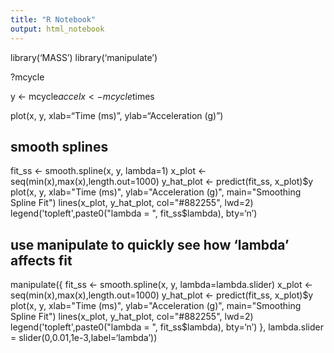 ```yaml
---
title: "R Notebook"
output: html_notebook
---
```


library('MASS')
library('manipulate')

?mcycle

y <- mcycle$accel
x <- mcycle$times

plot(x, y, 
     xlab="Time (ms)",
     ylab="Acceleration (g)")


## smooth splines
fit_ss <- smooth.spline(x, y, lambda=1)
x_plot <- seq(min(x),max(x),length.out=1000)
y_hat_plot <- predict(fit_ss, x_plot)$y
plot(x, y, 
     xlab="Time (ms)", 
     ylab="Acceleration (g)",
     main="Smoothing Spline Fit")
lines(x_plot, y_hat_plot, col="#882255", lwd=2)
legend('topleft',paste0("lambda = ", fit_ss$lambda), bty='n')


## use manipulate to quickly see how 'lambda' affects fit
manipulate({
    fit_ss <- smooth.spline(x, y, lambda=lambda.slider)
    x_plot <- seq(min(x),max(x),length.out=1000)
    y_hat_plot <- predict(fit_ss, x_plot)$y
    plot(x, y, 
         xlab="Time (ms)", 
         ylab="Acceleration (g)",
         main="Smoothing Spline Fit")
    lines(x_plot, y_hat_plot, col="#882255", lwd=2)
    legend('topleft',paste0("lambda = ", fit_ss$lambda), bty='n')
  },
  lambda.slider = slider(0,0.01,1e-3,label='lambda'))

